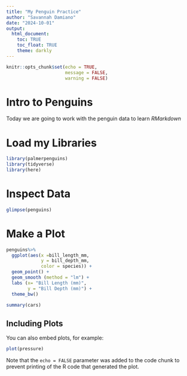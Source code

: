 ```yaml
---
title: "My Penguin Practice"
author: "Savannah Damiano"
date: "2024-10-01"
output: 
  html_document:
    toc: TRUE
    toc_float: TRUE 
    theme: darkly 
---
```


```r
knitr::opts_chunk$set(echo = TRUE,
                      message = FALSE,
                      warning = FALSE)
```

# Intro to Penguins
Today we are going to work with the penguin data to learn *RMarkdown*

# Load my Libraries
```r
library(palmerpenguins)
library(tidyverse)
library(here)
```
# Inspect Data
```r
glimpse(penguins)
```
# Make a Plot 
```r
penguins%>%
  ggplot(aes(x =bill_length_mm,
             y = bill_depth_mm,
             color = species)) +
  geom_point() +
  geom_smooth (method = "lm") +
  labs (x= "Bill Length (mm)",
        y = "Bill Depth (mm)") +
  theme_bw()
```

```r
summary(cars)
```

## Including Plots

You can also embed plots, for example:

```r
plot(pressure)
```

Note that the `echo = FALSE` parameter was added to the code chunk to prevent printing of the R code that generated the plot.
